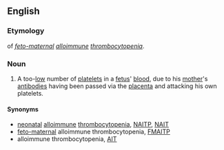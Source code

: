{{wikipedia|feto-maternal alloimmune thrombocytopenia}}
==English==
===Etymology===
{{abbreviation|English}} of ''[[feto-maternal]] [[alloimmune]] [[thrombocytopenia]]''.
===Noun===
{{en-noun|-}}
#{{pathology}} A too-[[low]] number of [[platelets]] in a [[fetus]]' [[blood]], due to his [[mother]]'s [[antibody|antibodies]] having been passed via the [[placenta]] and attacking his own platelets.
====Synonyms====
*[[neonatal]] [[alloimmune]] [[thrombocytopenia]], [[NAITP]], [[NAIT]]
*[[feto-maternal]] alloimmune thrombocytopenia, [[FMAITP]]
*alloimmune thrombocytopenia, [[AIT]]